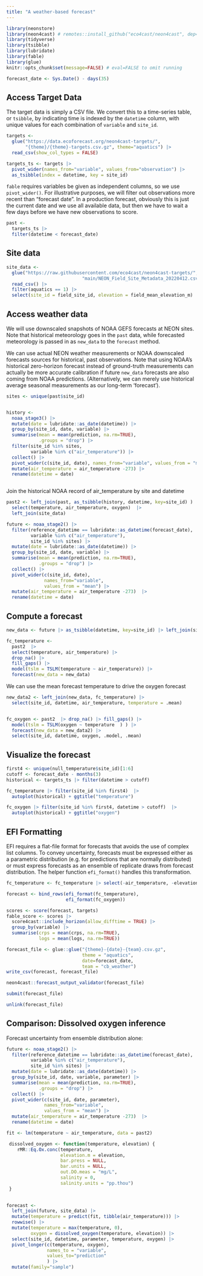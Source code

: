 ```yaml
---
title: "A weather-based forecast"
---
```




```r
library(neonstore)
library(neon4cast) # remotes::install_github("eco4cast/neon4cast", dep=TRUE)
library(tidyverse)
library(tsibble)
library(lubridate)
library(fable)
library(glue)
knitr::opts_chunk$set(message=FALSE) # eval=FALSE to omit running
```



```r
forecast_date <- Sys.Date() - days(35)
```

## Access Target Data

The target data is simply a CSV file.  We convert this to a time-series table,
or `tsibble`, by indicating time is indexed by the `datetime` column, with
unique values for each combination of `variable` and `site_id`.

```r
targets <-
  glue("https://data.ecoforecast.org/neon4cast-targets/",
       "{theme}/{theme}-targets.csv.gz", theme="aquatics") |> 
  read_csv(show_col_types = FALSE) 

targets_ts <- targets |> 
  pivot_wider(names_from="variable", values_from="observation") |>
  as_tsibble(index = datetime, key = site_id)
```


`fable` requires variables be given as independent columns, so we use `pivot_wider()`.
For illustrative purposes, we will filter out observations more recent than "forecast date".
In a production forecast, obviously this is just the current date and we use all available
data, but then we have to wait a few days before we have new observations to score.

```r
past <-  
  targets_ts |> 
  filter(datetime < forecast_date)
```


## Site data



```r
site_data <- 
  glue("https://raw.githubusercontent.com/eco4cast/neon4cast-targets/",
                            "main/NEON_Field_Site_Metadata_20220412.csv") |>
  read_csv() |> 
  filter(aquatics == 1) |>
  select(site_id = field_site_id, elevation = field_mean_elevation_m)

```


## Access weather data

We will use downscaled snapshots of NOAA GEFS forecasts at NEON sites.
Note that historical meteorology goes in the `past` data, while forecasted meteorology is passed in as `new_data` to the `forecast` method.

We can use actual NEON weather measurements or NOAA downscaled forecasts sources for historical, past observations.  Note that using NOAA's historical zero-horizon forecast instead of ground-truth measurements can actually be more accurate calibration if future `new_data` forecasts are also coming from NOAA predictions.  (Alternatively, we can merely use historical average seasonal measurements as our long-term 'forecast').





```r
sites <- unique(past$site_id)


history <- 
  noaa_stage3() |>
  mutate(date = lubridate::as_date(datetime)) |>
  group_by(site_id, date, variable) |>
  summarise(mean = mean(prediction, na.rm=TRUE),
            .groups = "drop") |>
  filter(site_id %in% sites,
         variable %in% c("air_temperature")) |>
  collect() |>
  pivot_wider(c(site_id, date), names_from="variable", values_from = "mean") |>
  mutate(air_temperature = air_temperature -273) |>
  rename(datetime = date)



```

Join the historical NOAA record of air_temperature by site and datetime

```r
past2 <- left_join(past, as_tsibble(history, datetime, key=site_id) ) |> 
  select(temperature, air_temperature, oxygen)  |> 
  left_join(site_data)
```


```r
future <- noaa_stage2() |> 
  filter(reference_datetime == lubridate::as_datetime(forecast_date),
         variable %in% c("air_temperature"),
         site_id %in% sites) |>
  mutate(date = lubridate::as_date(datetime)) |>
  group_by(site_id, date, variable) |>
  summarise(mean = mean(prediction, na.rm=TRUE),
            .groups = "drop") |>
  collect() |>
  pivot_wider(c(site_id, date), 
              names_from="variable", 
              values_from = "mean") |>
  mutate(air_temperature = air_temperature -273)  |>
  rename(datetime = date)
```

## Compute a forecast

```r
new_data <- future |> as_tsibble(datetime, key=site_id) |> left_join(site_data)
```

```r
fc_temperature <- 
  past2  |> 
  select(temperature, air_temperature) |>
  drop_na() |> 
  fill_gaps() |>
  model(tslm = TSLM(temperature ~ air_temperature)) |>
  forecast(new_data = new_data)
```


We can use the mean forecast temperature to drive the oxygen forecast

```r

new_data2 <- left_join(new_data, fc_temperature) |> 
  select(site_id, datetime, air_temperature, temperature = .mean)


fc_oxygen <- past2  |> drop_na() |> fill_gaps() |>
  model(tslm = TSLM(oxygen ~ temperature  ) ) |>
  forecast(new_data = new_data2) |>
  select(site_id, datetime, oxygen, .model, .mean)
```

## Visualize the forecast



```r
first4 <- unique(null_temperature$site_id)[1:6]
cutoff <- forecast_date - months(3)
historical <- targets_ts |> filter(datetime > cutoff)

fc_temperature |> filter(site_id %in% first4)  |> 
  autoplot(historical) + ggtitle("temperature")

fc_oxygen |> filter(site_id %in% first4, datetime > cutoff)  |> 
  autoplot(historical) + ggtitle("oxygen")
```


## EFI Formatting

EFI requires a flat-file format for forecasts that avoids the use of complex list columns. To convey uncertainty, forecasts must be expressed either as a parametric distribution (e.g. for predictions that are normally distributed) or must express forecasts as an ensemble of replicate draws from forecast distribution. The helper function `efi_format()` handles this transformation.



```r

fc_temperature <- fc_temperature |> select(-air_temperature, -elevation)

forecast <- bind_rows(efi_format(fc_temperature), 
                      efi_format(fc_oxygen)) 
```


```r
scores <- score(forecast, targets)
fable_score <- scores |> 
  score4cast::include_horizon(allow_difftime = TRUE) |> 
  group_by(variable) |>
  summarise(crps = mean(crps, na.rm=TRUE), 
            logs = mean(logs, na.rm=TRUE))
```


```r
forecast_file <- glue::glue("{theme}-{date}-{team}.csv.gz",
                            theme = "aquatics", 
                            date=forecast_date,
                            team = "cb_weather")
write_csv(forecast, forecast_file)
```


```r
neon4cast::forecast_output_validator(forecast_file)
```


```r
submit(forecast_file)
```


```r
unlink(forecast_file)
```







## Comparison: Dissolved oxygen inference

Forecast uncertainty from ensemble distribution alone:

```r
future <- noaa_stage2() |> 
  filter(reference_datetime == lubridate::as_datetime(forecast_date),
         variable %in% c("air_temperature"),
         site_id %in% sites) |>
  mutate(date = lubridate::as_date(datetime)) |>
  group_by(site_id, date, variable, parameter) |>
  summarise(mean = mean(prediction, na.rm=TRUE),
            .groups = "drop") |>
  collect() |>
  pivot_wider(c(site_id, date, parameter), 
              names_from="variable", 
              values_from = "mean") |>
  mutate(air_temperature = air_temperature -273)  |>
  rename(datetime = date)
```



```r
fit <- lm(temperature ~ air_temperature, data = past2)

 dissolved_oxygen <- function(temperature, elevation) { 
    rMR::Eq.Ox.conc(temperature, 
                    elevation.m = elevation,
                    bar.press = NULL,
                    bar.units = NULL,
                    out.DO.meas = "mg/L",
                    salinity = 0,
                    salinity.units = "pp.thou")
 }
 

forecast <- 
  left_join(future, site_data) |> 
  mutate(temperature = predict(fit, tibble(air_temperature))) |>
  rowwise() |>
  mutate(temperature = max(temperature, 0),
         oxygen = dissolved_oxygen(temperature, elevation)) |>
  select(site_id, datetime, parameter, temperature, oxygen) |>
  pivot_longer(c(temperature, oxygen),
               names_to = "variable", 
               values_to="prediction"
               ) |>
  mutate(family="sample")
 
```




